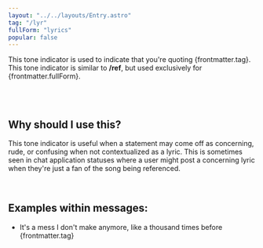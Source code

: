 ```yaml
---
layout: "../../layouts/Entry.astro"
tag: "/lyr"
fullForm: "lyrics"
popular: false
---
```


This tone indicator is used to indicate that you're quoting {frontmatter.tag}. This tone indicator is similar to **/ref**, but used exclusively for {frontmatter.fullForm}.

<br />
<br />

## Why should I use this?

This tone indicator is useful when a statement may come off as concerning, rude, or confusing when not contextualized as a lyric. This is sometimes seen in chat application statuses where a user might post a concerning lyric when they're just a fan of the song being referenced.

<br />

## Examples within messages:

- It's a mess I don't make anymore, like a thousand times before {frontmatter.tag}
